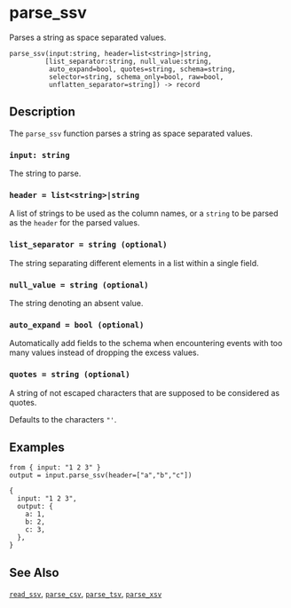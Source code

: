 
# parse_ssv

Parses a string as space separated values.

```tql
parse_ssv(input:string, header=list<string>|string,
         [list_separator:string, null_value:string,
          auto_expand=bool, quotes=string, schema=string,
          selector=string, schema_only=bool, raw=bool,
          unflatten_separator=string]) -> record
```

## Description

The `parse_ssv` function parses a string as space separated values.

### `input: string`

The string to parse.

### `header = list<string>|string`

A list of strings to be used as the column names, or a `string` to be parsed
as the `header` for the parsed values.

### `list_separator = string (optional)`

The string separating different elements in a list within a single field.

### `null_value = string (optional)`

The string denoting an absent value.

### `auto_expand = bool (optional)`

Automatically add fields to the schema when encountering events with too many
values instead of dropping the excess values.

### `quotes = string (optional)`

A string of not escaped characters that are supposed to be considered as quotes.

Defaults to the characters `"'`.

<CommonOptions />

## Examples

```tql
from { input: "1 2 3" }
output = input.parse_ssv(header=["a","b","c"])
```
```tql
{
  input: "1 2 3",
  output: {
    a: 1,
    b: 2,
    c: 3,
  },
}
```

## See Also

[`read_ssv`](../operators/read_ssv.mdx), [`parse_csv`](parse_csv.mdx),
[`parse_tsv`](parse_tsv.mdx), [`parse_xsv`](parse_xsv.mdx)
